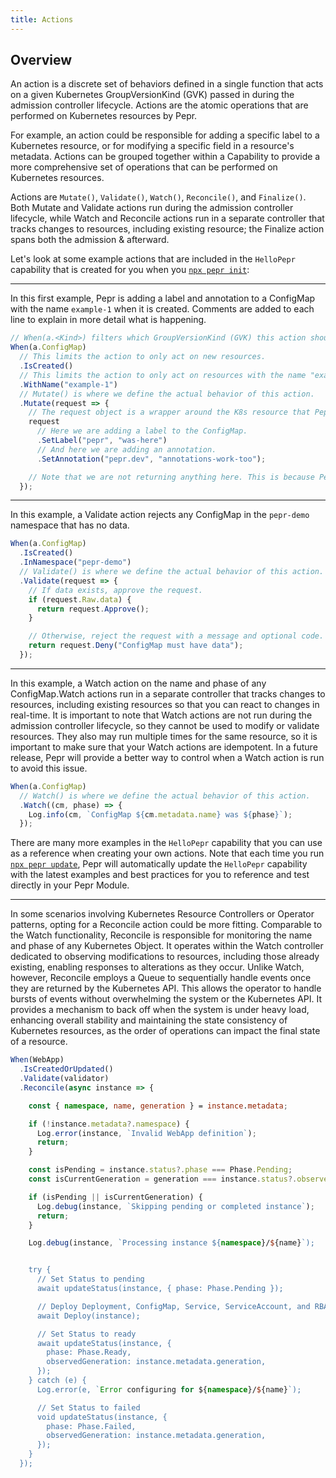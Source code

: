 ```yaml
---
title: Actions
---
```



## Overview

An action is a discrete set of behaviors defined in a single function that acts on a given Kubernetes GroupVersionKind (GVK) passed in during the admission controller lifecycle. Actions are the atomic operations that are performed on Kubernetes resources by Pepr.

For example, an action could be responsible for adding a specific label to a Kubernetes resource, or for modifying a specific field in a resource's metadata. Actions can be grouped together within a Capability to provide a more comprehensive set of operations that can be performed on Kubernetes resources.

Actions are `Mutate()`, `Validate()`, `Watch()`, `Reconcile()`, and `Finalize()`. Both Mutate and Validate actions run during the admission controller lifecycle, while Watch and Reconcile actions run in a separate controller that tracks changes to resources, including existing resource; the Finalize action spans both the admission & afterward.

Let's look at some example actions that are included in the `HelloPepr` capability that is created for you when you [`npx pepr init`](./pepr-cli#pepr-init):

---

In this first example, Pepr is adding a label and annotation to a ConfigMap with the name `example-1` when it is created. Comments are added to each line to explain in more detail what is happening.

```ts
// When(a.<Kind>) filters which GroupVersionKind (GVK) this action should act on.
When(a.ConfigMap)
  // This limits the action to only act on new resources.
  .IsCreated()
  // This limits the action to only act on resources with the name "example-1".
  .WithName("example-1")
  // Mutate() is where we define the actual behavior of this action.
  .Mutate(request => {
    // The request object is a wrapper around the K8s resource that Pepr is acting on.
    request
      // Here we are adding a label to the ConfigMap.
      .SetLabel("pepr", "was-here")
      // And here we are adding an annotation.
      .SetAnnotation("pepr.dev", "annotations-work-too");

    // Note that we are not returning anything here. This is because Pepr is tracking the changes in each action automatically.
  });
```

---

In this example, a Validate action rejects any ConfigMap in the `pepr-demo` namespace that has no data.

```ts
When(a.ConfigMap)
  .IsCreated()
  .InNamespace("pepr-demo")
  // Validate() is where we define the actual behavior of this action.
  .Validate(request => {
    // If data exists, approve the request.
    if (request.Raw.data) {
      return request.Approve();
    }

    // Otherwise, reject the request with a message and optional code.
    return request.Deny("ConfigMap must have data");
  });
```

---

In this example, a Watch action on the name and phase of any ConfigMap.Watch actions run in a separate controller that tracks changes to resources, including existing resources so that you can react to changes in real-time. It is important to note that Watch actions are not run during the admission controller lifecycle, so they cannot be used to modify or validate resources. They also may run multiple times for the same resource, so it is important to make sure that your Watch actions are idempotent. In a future release, Pepr will provide a better way to control when a Watch action is run to avoid this issue.

```ts
When(a.ConfigMap)
  // Watch() is where we define the actual behavior of this action.
  .Watch((cm, phase) => {
    Log.info(cm, `ConfigMap ${cm.metadata.name} was ${phase}`);
  });
```

There are many more examples in the `HelloPepr` capability that you can use as a reference when creating your own actions. Note that each time you run [`npx pepr update`](./pepr-cli#pepr-update), Pepr will automatically update the `HelloPepr` capability with the latest examples and best practices for you to reference and test directly in your Pepr Module.

---

In some scenarios involving Kubernetes Resource Controllers or Operator patterns, opting for a Reconcile action could be more fitting. Comparable to the Watch functionality, Reconcile is responsible for monitoring the name and phase of any Kubernetes Object. It operates within the Watch controller dedicated to observing modifications to resources, including those already existing, enabling responses to alterations as they occur. Unlike Watch, however, Reconcile employs a Queue to sequentially handle events once they are returned by the Kubernetes API. This allows the operator to handle bursts of events without overwhelming the system or the Kubernetes API. It provides a mechanism to back off when the system is under heavy load, enhancing overall stability and maintaining the state consistency of Kubernetes resources, as the order of operations can impact the final state of a resource.

```ts
When(WebApp)
  .IsCreatedOrUpdated()
  .Validate(validator)
  .Reconcile(async instance => {

    const { namespace, name, generation } = instance.metadata;

    if (!instance.metadata?.namespace) {
      Log.error(instance, `Invalid WebApp definition`);
      return;
    }

    const isPending = instance.status?.phase === Phase.Pending;
    const isCurrentGeneration = generation === instance.status?.observedGeneration;

    if (isPending || isCurrentGeneration) {
      Log.debug(instance, `Skipping pending or completed instance`);
      return;
    }

    Log.debug(instance, `Processing instance ${namespace}/${name}`);


    try {
      // Set Status to pending
      await updateStatus(instance, { phase: Phase.Pending });

      // Deploy Deployment, ConfigMap, Service, ServiceAccount, and RBAC based on instance
      await Deploy(instance);

      // Set Status to ready
      await updateStatus(instance, {
        phase: Phase.Ready,
        observedGeneration: instance.metadata.generation,
      });
    } catch (e) {
      Log.error(e, `Error configuring for ${namespace}/${name}`);

      // Set Status to failed
      void updateStatus(instance, {
        phase: Phase.Failed,
        observedGeneration: instance.metadata.generation,
      });
    }
  });
```
